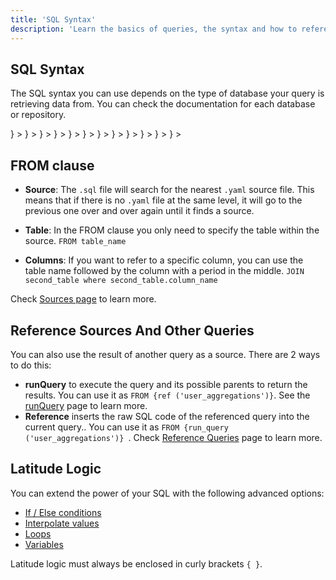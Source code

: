 ```yaml
---
title: 'SQL Syntax'
description: 'Learn the basics of queries, the syntax and how to reference sources'
---
```


## SQL Syntax

The SQL syntax you can use depends on the type of database your query is retrieving data from. You can check the documentation for each database or repository.

<CardGroup cols={4}>
  <Card title="PostgreSQL" href="https://www.postgresql.org/docs/" icon={<svg width="32" height="32" viewBox="0 0 40 40" fill="none" xmlns="http://www.w3.org/2000/svg"><path d="M35.0829 23.0968C34.9005 22.5447 34.423 22.16 33.8056 22.0677C33.5144 22.0243 33.181 22.0427 32.7864 22.1242C32.0986 22.2661 31.5883 22.3202 31.2158 22.3306C32.6214 19.9568 33.7645 17.2499 34.4224 14.7018C35.4864 10.5816 34.9179 8.70465 34.2534 7.85553C32.4952 5.60833 29.9298 4.40113 26.8349 4.36417C25.184 4.34401 23.7346 4.67009 22.9786 4.90449C22.2746 4.78017 21.5176 4.71089 20.7235 4.69809C19.2347 4.67425 17.9194 4.99889 16.7954 5.66609C16.1731 5.45553 15.1746 5.15889 14.0211 4.96961C11.3086 4.52417 9.1224 4.87121 7.52336 6.00113C5.58704 7.36913 4.68944 9.74609 4.85536 13.0659C4.90816 14.12 5.4976 17.3269 6.42576 20.3683C6.9592 22.1165 7.528 23.5682 8.11632 24.6834C8.95088 26.265 9.84368 27.1962 10.8461 27.5307C11.4078 27.7179 12.4286 27.849 13.5022 26.9546C13.6382 27.1195 13.82 27.2834 14.061 27.4355C14.3669 27.6285 14.741 27.7863 15.1149 27.8797C16.4616 28.2163 17.723 28.1322 18.7992 27.6602C18.8059 27.8517 18.811 28.0346 18.8154 28.1925C18.8224 28.4488 18.8296 28.7 18.8389 28.9349C18.9027 30.5234 19.0107 31.7586 19.3309 32.6227C19.3485 32.6703 19.3722 32.7427 19.397 32.8195C19.5568 33.3087 19.8238 34.1275 20.5034 34.7688C21.2069 35.4331 22.0579 35.6368 22.8374 35.6368C23.2283 35.6368 23.6014 35.5855 23.9285 35.5154C25.0947 35.2655 26.419 34.8847 27.3771 33.5202C28.283 32.2303 28.7234 30.2874 28.803 27.2261L28.832 26.9781L28.8509 26.8163L29.0643 26.8352L29.1194 26.8389C30.307 26.893 31.7594 26.6411 32.6514 26.2267C33.3562 25.8995 35.6146 24.7069 35.0829 23.0968Z" fill="black"/><path d="M33.0522 23.4095C29.5205 24.1381 29.2776 22.9423 29.2776 22.9423C33.0064 17.408 34.5653 10.3834 33.2202 8.66401C29.5503 3.97409 23.1978 6.19217 23.0917 6.24961L23.0576 6.25585C22.3599 6.11089 21.5791 6.02465 20.7015 6.01025C19.1035 5.98417 17.8914 6.42945 16.9715 7.12705C16.9715 7.12705 5.63923 2.45745 6.16627 12.9999C6.27843 15.2426 9.38019 29.9698 13.0797 25.5215C14.4319 23.8947 15.7386 22.5195 15.7386 22.5195C16.3874 22.9506 17.1642 23.1706 17.9786 23.0917L18.0419 23.0379C18.0223 23.2399 18.0312 23.4373 18.0672 23.6712C17.1141 24.7363 17.3943 24.9232 15.489 25.3155C13.561 25.713 14.6938 26.4205 15.433 26.6055C16.3295 26.8296 18.4034 27.1472 19.8047 25.1851L19.7488 25.4091C20.1221 25.7082 20.3843 27.3549 20.3405 28.8479C20.2965 30.3407 20.2672 31.3656 20.5613 32.1661C20.8557 32.9667 21.1488 34.7679 23.6536 34.2312C25.7463 33.7826 26.8309 32.62 26.9818 30.681C27.0888 29.3024 27.3311 29.5063 27.3463 28.2738L27.5407 27.6903C27.7648 25.8216 27.5763 25.2187 28.8656 25.4991L29.1791 25.5266C30.1279 25.5698 31.3701 25.3739 32.0991 25.0351C33.6687 24.3064 34.5997 23.0898 33.0519 23.4095H33.0522Z" fill="#336791"/><path d="M17.6345 14.003C17.3163 13.9586 17.028 13.9998 16.8822 14.1102C16.8003 14.1722 16.7749 14.2442 16.768 14.2938C16.7497 14.425 16.8416 14.5702 16.8981 14.645C17.0579 14.8569 17.2915 15.0025 17.5225 15.0346C17.556 15.0394 17.5894 15.0415 17.6225 15.0415C18.0078 15.0415 18.3582 14.7414 18.3891 14.5199C18.4278 14.2423 18.0251 14.0575 17.6345 14.0031V14.003ZM28.1776 14.0118C28.1472 13.7943 27.7603 13.7324 27.3931 13.7834C27.0264 13.8345 26.6709 14.0001 26.7006 14.218C26.7243 14.3876 27.0304 14.6769 27.3926 14.6769C27.4232 14.6769 27.4541 14.6748 27.4851 14.6705C27.727 14.6369 27.9043 14.4833 27.9886 14.3948C28.1169 14.2599 28.1913 14.1095 28.1776 14.0118Z" fill="white"/><path d="M34.227 23.3275C34.0924 22.9202 33.659 22.7891 32.9388 22.9379C30.8008 23.3792 30.035 23.0736 29.7836 22.8883C31.4456 20.356 32.8128 17.295 33.5504 14.439C33.8996 13.0861 34.0926 11.8298 34.1084 10.8056C34.1259 9.6816 33.9345 8.85568 33.5398 8.3512C31.9483 6.31712 29.6124 5.22608 26.7849 5.196C24.8412 5.17424 23.1988 5.67184 22.8804 5.81168C22.21 5.64496 21.4792 5.54256 20.6833 5.52944C19.2241 5.50592 17.9628 5.85536 16.9185 6.56752C16.4649 6.39872 15.2926 5.99632 13.8588 5.76512C11.3804 5.36608 9.41084 5.66848 8.00524 6.66432C6.32812 7.8528 5.55388 9.97728 5.7038 12.9786C5.75436 13.9882 6.32956 17.0946 7.23724 20.0693C8.43212 23.9845 9.731 26.201 11.0976 26.657C11.2576 26.7104 11.442 26.7477 11.6454 26.7477C12.144 26.7477 12.7552 26.5229 13.391 25.7582C14.1666 24.8276 14.969 23.9195 15.7971 23.0352C16.3342 23.3235 16.9244 23.4846 17.5281 23.5008C17.5292 23.5166 17.5308 23.5323 17.5323 23.548C17.4284 23.6719 17.3266 23.7977 17.227 23.9251C16.8088 24.4562 16.7217 24.5667 15.3755 24.844C14.9924 24.9232 13.9755 25.1328 13.9604 25.8459C13.9444 26.6251 15.1628 26.9523 15.3016 26.987C15.7854 27.1082 16.2515 27.1678 16.696 27.1678C17.7769 27.1678 18.7283 26.8125 19.4884 26.125C19.4651 28.9026 19.5809 31.6397 19.9144 32.4736C20.1875 33.1563 20.8547 34.8248 22.9619 34.8246C23.2712 34.8246 23.6115 34.7886 23.9859 34.7083C26.1852 34.2368 27.1404 33.2645 27.5099 31.121C27.7075 29.9754 28.0468 27.2398 28.2064 25.7725C28.5432 25.8776 28.9768 25.9258 29.4454 25.9256C30.423 25.9256 31.551 25.7179 32.2584 25.3894C33.0531 25.0203 34.4872 24.1146 34.227 23.3275ZM28.9894 13.412C28.9822 13.8453 28.9227 14.2386 28.8595 14.649C28.7913 15.0906 28.7211 15.5469 28.7033 16.101C28.6859 16.6403 28.7532 17.201 28.8184 17.743C28.9499 18.8382 29.0849 19.9656 28.5624 21.0781C28.4755 20.9242 28.3981 20.7652 28.3307 20.6019C28.2657 20.4445 28.1248 20.1915 27.9294 19.8413C27.1696 18.4782 25.39 15.2862 26.3009 13.9837C26.5723 13.596 27.2609 13.1974 28.9894 13.412ZM26.8942 6.07328C29.4276 6.12928 31.4316 7.07712 32.8505 8.89056C33.9387 10.2816 32.7404 16.6109 29.2713 22.071C29.2364 22.0267 29.2014 21.9826 29.1662 21.9384L29.1222 21.8835C30.0187 20.4027 29.8433 18.9376 29.6873 17.6387C29.6232 17.1056 29.5627 16.6021 29.578 16.1291C29.594 15.628 29.6603 15.1979 29.7244 14.7822C29.8032 14.2699 29.8833 13.7398 29.8612 13.115C29.8777 13.0494 29.8844 12.972 29.8756 12.88C29.8193 12.2808 29.1353 10.4875 27.7411 8.86432C26.9785 7.97632 25.8665 6.98272 24.348 6.31264C25.0011 6.17728 25.8942 6.05104 26.8942 6.07328ZM12.7182 25.1986C12.0174 26.0411 11.5337 25.8797 11.3745 25.8267C10.3377 25.4808 9.13484 23.2891 8.07436 19.8138C7.1566 16.8066 6.62044 13.7827 6.57788 12.9347C6.44396 10.2531 7.09388 8.384 8.50972 7.37968C10.8139 5.74528 14.6022 6.72368 16.1246 7.21968C16.1027 7.24128 16.08 7.26144 16.0584 7.28352C13.5603 9.80672 13.6195 14.1178 13.6257 14.3814C13.6254 14.483 13.634 14.627 13.6456 14.825C13.6888 15.5501 13.7688 16.8997 13.5548 18.428C13.3564 19.8482 13.794 21.2382 14.7556 22.2418C14.8543 22.3445 14.958 22.4424 15.0664 22.5349C14.2592 23.401 13.4763 24.2892 12.7182 25.1986ZM15.3875 21.6362C14.6124 20.8272 14.2604 19.7022 14.4217 18.5491C14.6473 16.9347 14.5641 15.5286 14.5193 14.7731C14.5129 14.6675 14.5073 14.5749 14.5041 14.5019C14.8691 14.1782 16.5603 13.2718 17.7662 13.5483C18.3166 13.6744 18.652 14.0491 18.7913 14.6939C19.5129 18.0318 18.8868 19.423 18.3838 20.5411C18.2801 20.7714 18.1822 20.9891 18.0985 21.2144L18.0337 21.3885C17.8696 21.8286 17.7169 22.2379 17.6222 22.6266C16.7984 22.6242 15.9969 22.2723 15.3875 21.6362ZM15.5139 26.1378C15.2734 26.0776 15.0569 25.9733 14.93 25.8866C15.0361 25.8368 15.2248 25.7688 15.5521 25.7013C17.1358 25.3754 17.3804 25.1451 17.9145 24.4667C18.0371 24.3112 18.1758 24.1349 18.3681 23.9202L18.3683 23.92C18.6547 23.5992 18.7856 23.6536 19.0232 23.7522C19.2156 23.8318 19.4032 24.0731 19.4792 24.3387C19.5152 24.4642 19.5555 24.7022 19.4233 24.8875C18.3075 26.4501 16.6816 26.4301 15.5139 26.1378ZM23.8025 33.8525C21.8651 34.2677 21.179 33.2789 20.727 32.1485C20.4352 31.4187 20.2918 28.128 20.3936 24.4938C20.3947 24.4467 20.3884 24.3998 20.3747 24.3547C20.3627 24.268 20.3446 24.1821 20.3204 24.0979C20.1692 23.5691 19.8004 23.1269 19.358 22.9435C19.1824 22.8707 18.8598 22.7371 18.4723 22.8362C18.5548 22.4955 18.6982 22.1109 18.8537 21.6942L18.9188 21.5192C18.9923 21.3216 19.0844 21.117 19.1817 20.9003C19.7081 19.7306 20.4291 18.1285 19.6467 14.509C19.3536 13.1533 18.3748 12.4912 16.8912 12.645C16.0017 12.7371 15.188 13.096 14.782 13.3019C14.7007 13.3431 14.6201 13.386 14.5404 13.4304C14.6537 12.0645 15.0817 9.51168 16.6827 7.89664C17.6907 6.87984 19.0332 6.37776 20.6689 6.4048C23.8918 6.4576 25.9585 8.11184 27.1249 9.4904C28.1299 10.6782 28.6742 11.875 28.8913 12.5205C27.258 12.3542 26.147 12.6768 25.584 13.4821C24.3588 15.2338 26.2542 18.6336 27.1651 20.2675C27.3321 20.567 27.4763 20.8258 27.5217 20.9358C27.8184 21.6549 28.2024 22.135 28.4827 22.4854C28.5688 22.5928 28.6521 22.697 28.7155 22.7878C28.2208 22.9306 27.3321 23.2602 27.4132 24.9077C27.3478 25.7344 26.8835 29.6048 26.6475 30.9723C26.336 32.7789 25.6713 33.4515 23.8025 33.8525ZM31.8899 24.5955C31.3841 24.8304 30.5376 25.0066 29.7332 25.0443C28.8451 25.0859 28.3929 24.9448 28.2865 24.8581C28.2366 23.8314 28.6187 23.7242 29.023 23.6106C29.0865 23.5926 29.1484 23.5752 29.2083 23.5544C29.2456 23.5846 29.2862 23.6147 29.3308 23.6442C30.0448 24.1155 31.3182 24.1662 33.116 23.795L33.1356 23.7912C32.8931 24.0179 32.4782 24.3222 31.8899 24.5955Z" fill="white"/></svg>} ></Card>
  <Card title="BigQuery" href="https://cloud.google.com/bigquery/docs/introduction-sql" icon={<svg width="32" height="32" viewBox="0 0 40 40" fill="none" xmlns="http://www.w3.org/2000/svg"><path d="M10.4671 33.3922L3.55605 21.4212C3.2903 20.961 3.15039 20.4389 3.15039 19.9075C3.15039 19.3761 3.2903 18.854 3.55605 18.3938L10.4671 6.4231C10.7328 5.96277 11.1151 5.58051 11.5754 5.31476C12.0358 5.04901 12.558 4.90913 13.0895 4.90918H26.9117C27.4432 4.90921 27.9653 5.04914 28.4256 5.31488C28.8858 5.58063 29.2681 5.96284 29.5338 6.4231L36.445 18.3938C36.7108 18.8541 36.8507 19.3762 36.8507 19.9077C36.8507 20.4391 36.7108 20.9613 36.445 21.4215L29.5338 33.3922C29.2681 33.8525 28.8859 34.2347 28.4256 34.5004C27.9653 34.7661 27.4432 34.9059 26.9117 34.9058H13.0893C12.5578 34.9058 12.0357 34.7659 11.5754 34.5002C11.1151 34.2344 10.7329 33.8522 10.4671 33.3919V33.3922Z" fill="url(#paint0_linear_609_185950)"/><path opacity="0.07" fillRule="evenodd" clipRule="evenodd" d="M34.1361 25.4215L29.5338 33.3928C29.2681 33.8531 28.8859 34.2353 28.4256 34.501C27.9653 34.7667 27.4432 34.9065 26.9117 34.9064H26.3652L15.7716 24.3128L14.5508 19.9083L16.069 15.9525L20.0007 14.4912L24.3777 15.6626L34.1361 25.4215Z" fill="black"/><path d="M19.9995 13.8009C16.6267 13.8009 13.8926 16.535 13.8926 19.908C13.8926 23.2806 16.6267 26.0149 19.9995 26.0149C23.3721 26.0149 26.106 23.2806 26.106 19.908C26.106 16.535 23.3718 13.8009 19.9995 13.8009ZM19.9995 24.5416C17.4403 24.5416 15.3655 22.4669 15.3655 19.9077C15.3655 17.3486 17.4403 15.2741 19.9995 15.2741C22.5585 15.2741 24.6332 17.3489 24.6332 19.908C24.6332 22.467 22.5585 24.5416 19.9995 24.5416Z" fill="white"/><path d="M17.1016 19.6716V21.5698C17.3824 22.052 17.7787 22.4568 18.2547 22.7479V19.6716H17.1016ZM19.3881 18.0713V23.1819C19.5843 23.218 19.7849 23.2398 19.991 23.2398C20.179 23.2398 20.3622 23.2201 20.542 23.19V18.0713H19.3881ZM21.7816 20.4604V22.7146C22.2652 22.4071 22.6623 21.9811 22.9353 21.4772V20.4606L21.7816 20.4604ZM24.3947 23.6691L23.762 24.3022C23.7084 24.3559 23.6784 24.4286 23.6784 24.5045C23.6784 24.5804 23.7084 24.6531 23.762 24.7068L26.1619 27.1058C26.1884 27.1324 26.22 27.1535 26.2547 27.1679C26.2894 27.1823 26.3266 27.1897 26.3642 27.1897C26.4018 27.1897 26.439 27.1823 26.4737 27.1679C26.5084 27.1535 26.54 27.1324 26.5665 27.1058L27.1992 26.4735C27.2524 26.4197 27.2822 26.347 27.2822 26.2713C27.2822 26.1956 27.2524 26.1229 27.1992 26.0691L24.7992 23.6691C24.7454 23.6157 24.6727 23.5857 24.5969 23.5857C24.5211 23.5857 24.4485 23.6157 24.3947 23.6691Z" fill="white"/><defs><linearGradient id="paint0_linear_609_185950" x1="20.0005" y1="4.9095" x2="20.0005" y2="34.8593" gradientUnits="userSpaceOnUse"><stop stopColor="#4387FD"/><stop offset="1" stopColor="#4683EA"/></linearGradient></defs></svg>} ></Card>
  <Card title="Databricks" href="https://docs.databricks.com/en/sql/language-manual/index.html" icon={<svg width="32" height="32" viewBox="0 0 40 40" fill="none" xmlns="http://www.w3.org/2000/svg"><path d="M34.3998 27.3382V21.8645L33.7966 21.5297L20.0783 29.2918L7.05241 21.9227L7.05513 18.7486L20.0783 26.0347L34.3998 18.0125V12.6217L33.7966 12.287L20.0783 20.0491L7.58873 12.9816L20.0783 5.95823L30.1634 11.6283L30.9194 11.2049V10.5741L20.0783 4.48047L5.75977 12.5305V13.3246L20.0783 21.3693L33.1044 14.0469V17.2569L20.0783 24.6262L6.36313 16.8669L5.75977 17.2016V22.6725L20.0783 30.6949L33.1044 23.3976V26.5883L20.0783 33.9576L6.36313 26.1953L5.75977 26.5302V27.3382L20.0783 35.3605L34.3998 27.3382Z" fill="#FF3621"/></svg>} ></Card>
  <Card title="Snowflake" href="https://docs.snowflake.com/en/sql-reference-commands" icon={<svg width="32" height="32" viewBox="0 0 40 40" fill="none" xmlns="http://www.w3.org/2000/svg"><path d="M31.0712 28.0585L24.6159 24.3294C23.709 23.8072 22.5493 24.1177 22.0245 25.0246C21.8211 25.3819 21.7414 25.7748 21.7798 26.1568V33.4448C21.7798 34.4864 22.6262 35.3328 23.6706 35.3328C24.712 35.3328 25.5584 34.4864 25.5584 33.4448V29.2539L29.1749 31.3425C30.0818 31.8673 31.2443 31.554 31.7664 30.6472C32.2914 29.7403 31.9808 28.5806 31.0712 28.0585ZM15.0167 20.067C15.022 19.7363 14.939 19.4102 14.7762 19.1223C14.6134 18.8344 14.3767 18.5951 14.0906 18.4292L7.63505 14.7028C7.35426 14.541 7.03592 14.4557 6.71185 14.4555C6.38622 14.4555 6.06632 14.5411 5.78415 14.7036C5.50198 14.8661 5.26744 15.0999 5.10401 15.3816C4.59297 16.2664 4.89793 17.4014 5.78289 17.9126L9.50385 20.0588L5.78305 22.2078C5.35425 22.4552 5.04657 22.8536 4.92017 23.3318C4.85612 23.5668 4.83941 23.8122 4.87099 24.0538C4.90258 24.2953 4.98184 24.5282 5.10417 24.7388C5.26726 25.0201 5.50129 25.2537 5.7829 25.4162C6.06451 25.5787 6.38384 25.6645 6.70897 25.6649C7.03345 25.6649 7.35489 25.5796 7.63537 25.4176L14.0906 21.6912C14.3744 21.5261 14.6095 21.2889 14.7722 21.0037C14.9348 20.7185 15.0191 20.3953 15.0167 20.067ZM9.10033 12.0619L15.5557 15.7883C16.3086 16.2252 17.2374 16.0824 17.831 15.5024C18.0237 15.3257 18.1775 15.1108 18.2826 14.8714C18.3876 14.632 18.4416 14.3734 18.4411 14.112V6.64267C18.4411 5.59835 17.5947 4.75195 16.5531 4.75195C15.509 4.75195 14.6624 5.59835 14.6624 6.64251V10.8939L10.9967 8.77787C10.0898 8.25307 8.93009 8.56347 8.40529 9.47035C7.88049 10.3772 8.19361 11.5369 9.10049 12.0619H9.10033ZM23.6157 20.3692C23.6157 20.5123 23.5333 20.71 23.4315 20.8145L20.8731 23.3729C20.7714 23.4747 20.5709 23.5571 20.428 23.5571H19.7767C19.6338 23.5571 19.4331 23.4747 19.3314 23.3729L16.7702 20.8145C16.6685 20.71 16.5861 20.5123 16.5861 20.3692V19.718C16.5861 19.5724 16.6685 19.3745 16.7702 19.2728L19.3314 16.7116C19.4331 16.6099 19.6338 16.5275 19.7767 16.5275H20.428C20.5709 16.5275 20.7714 16.6099 20.8731 16.7116L23.4315 19.2728C23.5333 19.3745 23.6157 19.5724 23.6157 19.718V20.3692ZM21.332 20.056V20.0286C21.332 19.9241 21.2715 19.7785 21.1974 19.7016L20.4416 18.9486C20.3675 18.8716 20.2218 18.8112 20.1146 18.8112H20.0872C19.9827 18.8112 19.8371 18.8716 19.7602 18.9486L19.0072 19.7016C18.933 19.7758 18.8725 19.9214 18.8725 20.0286V20.056C18.8725 20.1632 18.933 20.3089 19.0072 20.383L19.7602 21.1388C19.8371 21.2129 19.9827 21.2734 20.0872 21.2734H20.1146C20.2218 21.2734 20.3675 21.2129 20.4416 21.1388L21.1974 20.383C21.2715 20.3089 21.332 20.1632 21.332 20.056ZM24.6157 15.7883L31.0711 12.0619C31.9779 11.5396 32.2912 10.3772 31.7662 9.47035C31.2414 8.56347 30.0818 8.25291 29.1749 8.77787L25.5584 10.8664V6.64267C25.5584 5.59835 24.712 4.75195 23.6704 4.75195C22.6261 4.75195 21.7797 5.59835 21.7797 6.64251V13.9635C21.7414 14.3572 21.827 14.753 22.0243 15.0958C22.5491 16.0025 23.7088 16.3131 24.6157 15.7883ZM16.8499 24.1094C16.4061 24.0249 15.9466 24.1029 15.5555 24.3292L9.10033 28.0584C8.19345 28.5806 7.88017 29.7403 8.40513 30.6472C8.92993 31.5568 10.0896 31.8673 10.9965 31.3424L14.6624 29.2264V33.4448C14.6624 34.4862 15.5088 35.3326 16.5531 35.3326C17.5947 35.3326 18.4411 34.4862 18.4411 33.4448V25.9753C18.4411 25.0328 17.7514 24.2523 16.8499 24.1094ZM35.1043 15.3595C34.5821 14.4499 33.4197 14.1393 32.5128 14.6643L26.0576 18.3907C25.4392 18.748 25.0986 19.4019 25.1094 20.067C25.104 20.7292 25.4448 21.3752 26.0576 21.7268L32.5128 25.456C33.4197 25.9782 34.5794 25.6676 35.1043 24.7608C35.6291 23.8539 35.3159 22.6942 34.409 22.1692L30.7541 20.0587L34.409 17.9483C35.3186 17.426 35.6291 16.2664 35.1043 15.3595Z" fill="#29B5E8"/></svg>} ></Card>
  <Card title="MySQL" href="https://dev.mysql.com/" icon={<svg width="32" height="32" viewBox="0 0 40 40" fill="none" xmlns="http://www.w3.org/2000/svg"><path d="M26.9793 9.26172C26.7947 9.26172 26.6657 9.28444 26.5352 9.31756V9.33836H26.556C26.6432 9.51276 26.7947 9.63324 26.9027 9.78508C26.9899 9.95948 27.0665 10.1323 27.1536 10.3067C27.164 10.2961 27.1745 10.284 27.1745 10.284C27.3278 10.1758 27.4027 10.0012 27.4027 9.74156C27.3382 9.66476 27.3278 9.58796 27.272 9.51276C27.2076 9.403 27.0665 9.34892 26.9793 9.26172Z" fill="#5B85A4"/><path d="M38.0537 18.7091C37.1844 18.6865 36.512 18.7737 35.9475 19.0126C35.7854 19.079 35.5241 19.079 35.5033 19.2848C35.5904 19.372 35.6008 19.5133 35.6774 19.632C35.8064 19.8499 36.0347 20.143 36.2401 20.2965C36.4684 20.4693 36.6966 20.6437 36.9371 20.7953C37.3587 21.0571 37.8377 21.2088 38.2489 21.4704C38.4892 21.6222 38.7262 21.8176 38.9667 21.9798C39.0851 22.067 39.16 22.2083 39.3132 22.2624V22.2293C39.2366 22.1315 39.2158 21.9902 39.1392 21.8821C39.0312 21.7739 38.923 21.6745 38.8132 21.5664C38.498 21.1425 38.1078 20.7744 37.6844 20.4693C37.3377 20.2302 36.5764 19.904 36.4371 19.5029L36.4144 19.4801C36.6531 19.4592 36.9371 19.372 37.1635 19.3057C37.5328 19.208 37.8691 19.2307 38.2489 19.1331C38.423 19.0894 38.5972 19.0336 38.7715 18.9813V18.8819C38.5747 18.6865 38.4336 18.4248 38.228 18.2416C37.6739 17.7619 37.0659 17.2963 36.4371 16.9038C36.099 16.6857 35.6652 16.5462 35.3064 16.3613C35.1774 16.295 34.9596 16.2635 34.8848 16.1537C34.688 15.9147 34.58 15.6008 34.4388 15.3165C34.1235 14.7198 33.8203 14.0569 33.5486 13.4256C33.3534 13.0016 33.2332 12.5777 32.9945 12.187C31.8761 10.3381 30.6619 9.21982 28.7942 8.12094C28.3918 7.89246 27.9145 7.7947 27.4041 7.67614C27.1323 7.66398 26.8622 7.64302 26.5905 7.63246C26.4163 7.55566 26.242 7.3499 26.0905 7.2523C25.472 6.85982 23.8763 6.01198 23.4198 7.13198C23.1272 7.83838 23.8553 8.53438 24.1044 8.89358C24.2891 9.14318 24.5278 9.42574 24.6568 9.7083C24.7334 9.89326 24.756 10.0886 24.8308 10.284C25.0051 10.7619 25.1672 11.2957 25.3971 11.7405C25.5156 11.9689 25.6462 12.2097 25.7977 12.4137C25.8849 12.5342 26.0364 12.5881 26.0696 12.7854C25.918 13.0016 25.9059 13.3278 25.8187 13.5998C25.4284 14.828 25.58 16.3491 26.134 17.2526C26.3065 17.523 26.7211 18.1213 27.2734 17.8928C27.763 17.6974 27.6548 17.0782 27.7944 16.5339C27.8273 16.4032 27.8065 16.3176 27.871 16.2304V16.2531C28.0225 16.5566 28.1758 16.8497 28.3152 17.1549C28.6531 17.687 29.2385 18.2416 29.7281 18.6097C29.9876 18.8069 30.1932 19.1435 30.519 19.2621V19.2307H30.498C30.4336 19.1331 30.3361 19.0894 30.2489 19.0126C30.0539 18.8173 29.8361 18.5784 29.6844 18.3603C29.2281 17.7515 28.8256 17.0782 28.4684 16.3822C28.2942 16.0438 28.1427 15.6757 28.0016 15.339C27.9371 15.2083 27.9371 15.0129 27.8273 14.9483C27.6636 15.1856 27.4267 15.3931 27.3065 15.6862C27.1009 16.1537 27.0782 16.7293 27.0016 17.3277C26.9598 17.3398 26.9808 17.3277 26.9598 17.3486C26.6113 17.263 26.4929 16.9038 26.3622 16.6003C26.0364 15.8275 25.9825 14.5891 26.2648 13.6976C26.3396 13.4691 26.6672 12.7521 26.5364 12.5342C26.4702 12.3265 26.2524 12.2097 26.134 12.0457C25.9929 11.8382 25.8396 11.5782 25.7438 11.3497C25.4825 10.7409 25.3518 10.0677 25.0713 9.45886C24.9406 9.17454 24.7124 8.88142 24.5278 8.62158C24.3204 8.32846 24.094 8.12094 23.9302 7.7739C23.8763 7.65342 23.8012 7.45806 23.8867 7.3291C23.9076 7.24174 23.9529 7.20862 24.04 7.1859C24.1793 7.0675 24.5817 7.21918 24.7228 7.28366C25.1254 7.4459 25.4616 7.59934 25.7977 7.82782C25.9494 7.93598 26.1131 8.14366 26.3065 8.19774H26.5364C26.8832 8.27262 27.2734 8.21854 27.5992 8.3163C28.1758 8.50126 28.6968 8.77326 29.1636 9.06638C30.5852 9.9699 31.7577 11.252 32.5486 12.7853C32.6793 13.0349 32.735 13.2633 32.8534 13.5232C33.0817 14.0569 33.364 14.5995 33.5921 15.1209C33.8203 15.6321 34.038 16.1537 34.364 16.5776C34.5259 16.8061 35.1774 16.9264 35.4702 17.0451C35.688 17.1427 36.0241 17.2299 36.2193 17.3486C36.5886 17.5771 36.9579 17.8387 37.3046 18.0881C37.4788 18.219 38.0206 18.4912 38.0537 18.7091Z" fill="#2C7493"/><path d="M37.2768 30.7176H37.5137V29.8017H37.8256V29.6152H36.9528V29.8017H37.2768V30.7176ZM39.0886 30.7176H39.3134V29.6152H38.9755L38.7001 30.367L38.4022 29.6152H38.0765V30.7176H38.2891V29.8785H38.3013L38.6149 30.7176H38.775L39.0886 29.8785V30.7176ZM36.2513 30.7193H31.9777V21.7219H33.415V29.6116H36.2513V30.7193ZM25.4149 28.9313C25.0507 28.3452 24.8696 27.4051 24.8696 26.1072C24.8696 23.8412 25.5577 22.7075 26.9323 22.7075C27.6518 22.7075 28.1797 22.9796 28.5158 23.5203C28.88 24.1083 29.0629 25.0396 29.0629 26.32C29.0629 28.6033 28.3747 29.7459 26.9985 29.7459C26.2808 29.7459 25.7528 29.4756 25.4149 28.9313ZM30.7667 30.9478C29.7755 30.4593 29.2249 30.1873 29.1152 30.1332C29.2646 30.0122 29.4028 29.8779 29.5281 29.732C30.2285 28.9052 30.5803 27.6841 30.5803 26.0672C30.5803 23.0913 29.4131 21.6016 27.0787 21.6016C25.9341 21.6016 25.0421 21.9801 24.4045 22.7353C23.7024 23.5622 23.3521 24.778 23.3521 26.3864C23.3521 27.9684 23.6622 29.1284 24.2843 29.8646C24.8521 30.5308 25.7075 30.8641 26.8521 30.8641C27.2808 30.8641 27.6726 30.8118 28.0299 30.707C28.1726 30.7908 28.8888 31.2076 30.1797 31.9595L30.7667 30.9478ZM22.8189 28.2249C22.8189 28.9872 22.5384 29.6134 21.9809 30.1035C21.4233 30.592 20.6726 30.8361 19.7318 30.8361C18.8537 30.8361 18.0019 30.5553 17.1777 29.9971C17.2161 29.9187 17.5245 29.3011 17.5629 29.2244C18.2736 29.5785 18.9147 29.7564 19.4931 29.7564C20.0333 29.7564 20.4565 29.6361 20.7632 29.3988C21.0697 29.158 21.2526 28.8232 21.2526 28.3993C21.2526 27.8656 20.8798 27.4084 20.1969 27.0248C19.568 26.6793 18.3085 25.9555 18.3085 25.9555C17.6256 25.4566 17.2841 24.9228 17.2841 24.0419C17.2841 23.3128 17.5384 22.7232 18.0489 22.2748C18.5593 21.8265 19.2179 21.6016 20.0245 21.6016C20.859 21.6016 21.6168 21.8249 22.2997 22.2697C22.2665 22.3464 21.9878 22.964 21.9529 23.0406C21.3694 22.7929 20.7928 22.6691 20.2248 22.6691C19.7632 22.6691 19.4078 22.779 19.1603 23.0024C18.9112 23.2238 18.7561 23.5081 18.7561 23.8553C18.7561 24.3873 19.1377 24.8496 19.8398 25.2403C20.4774 25.5857 21.7683 26.3235 21.7683 26.3235C22.4686 26.8206 22.8189 27.351 22.8189 28.2249Z" fill="#F18513"/><path d="M16.2317 24.0818C15.6184 27.4082 14.8118 29.826 13.8083 31.333C13.0278 32.4966 12.1725 33.0775 11.2403 33.0775C10.9914 33.0775 10.6848 33.0025 10.3224 32.8524V32.0518C10.5 32.078 10.7074 32.0919 10.9478 32.0919C11.3814 32.0919 11.7334 31.9716 12 31.7308C12.3189 31.4378 12.4774 31.1098 12.4774 30.7452C12.4774 30.4958 12.3538 29.9847 12.1062 29.2119C11.9947 28.8702 11.4461 27.1606 10.4547 24.0818H11.9322C12.6429 26.3844 13.0384 27.663 13.1168 27.9194C13.3834 28.7898 13.4947 29.3986 13.4496 29.7457C14.0976 28.0119 14.5504 26.1244 14.8083 24.0818H16.2317ZM9.70912 30.7191H8.2056C8.15328 28.1775 8.00704 25.7878 7.76656 23.5481H7.75264L5.46352 30.7191H4.31888L2.04368 23.5481H2.02976C1.8608 25.6988 1.75456 28.0886 1.71088 30.7191H0.339844C0.428644 27.5199 0.649924 24.5214 1.00544 21.7217H2.86784L5.0384 28.3329H5.05056L7.23344 21.7217H9.01744C9.40768 24.9994 9.63936 27.9996 9.70912 30.7191Z" fill="#2C7493"/></svg>} ></Card>
  <Card title="Athena" href="https://docs.aws.amazon.com/athena/" icon={<svg width="32" height="32" viewBox="0 0 40 40" fill="none" xmlns="http://www.w3.org/2000/svg"><path fillRule="evenodd" clipRule="evenodd" d="M36 23.3412L20 21.3486L4 23.3412L20 35.9995L36 23.3412Z" fill="#FCBF92"/><path fillRule="evenodd" clipRule="evenodd" d="M4 23.3418L20 28.1778V36.0001L4 27.8926V23.3418Z" fill="#9D5025"/><path fillRule="evenodd" clipRule="evenodd" d="M36 23.3418L20 28.1778V36.0001L36 27.8926V23.3418Z" fill="#F58534"/><path fillRule="evenodd" clipRule="evenodd" d="M6.066 16.4658H4V21.0642L6.066 21.4446L8.3624 18.9816L6.066 16.4662V16.4658Z" fill="#9D5025"/><path fillRule="evenodd" clipRule="evenodd" d="M8.36281 21.2542L6.06641 21.4442V16.4658H8.36281V21.2542Z" fill="#F58534"/><path fillRule="evenodd" clipRule="evenodd" d="M9.90945 10.7338L7.18945 11.2522V21.6851L9.90945 22.2556L12.3991 16.4683L9.90945 10.7334V10.7338Z" fill="#9D5025"/><path fillRule="evenodd" clipRule="evenodd" d="M12.3994 21.9699L9.91016 22.2552V10.7334L12.3994 11.0186V21.9699Z" fill="#F58534"/><path fillRule="evenodd" clipRule="evenodd" d="M15.2142 13.0576L11.459 13.438V22.5872L15.2142 23.3481L19.2002 18.1788L15.2142 13.0576Z" fill="#9D5025"/><path fillRule="evenodd" clipRule="evenodd" d="M17.7445 22.92L15.2129 23.3481V13.0576L17.7445 13.2476V22.92Z" fill="#F58534"/><path fillRule="evenodd" clipRule="evenodd" d="M20.0003 4.75586L17.4688 5.56433V23.7723L20.0003 24.2903L22.5319 14.5231L20.0003 4.75586Z" fill="#9D5025"/><path fillRule="evenodd" clipRule="evenodd" d="M22.3438 22.9164L24.7861 23.3444L28.5413 16.4682L24.7861 9.63965L22.3438 10.0201V22.9164Z" fill="#9D5025"/><path fillRule="evenodd" clipRule="evenodd" d="M28.5413 16.4682L24.7861 9.63965L22.3438 10.0201" fill="#9D5025"/><path fillRule="evenodd" clipRule="evenodd" d="M27.5527 21.9701L30.0891 22.2553L32.8091 13.577L30.0891 4.94629L27.5527 5.56434V21.9701Z" fill="#9D5025"/><path fillRule="evenodd" clipRule="evenodd" d="M31.6387 21.2566L33.9351 21.4467L36.0011 12.8639L33.9351 4L31.6387 4.57045V21.2566Z" fill="#9D5025"/><path fillRule="evenodd" clipRule="evenodd" d="M20 4.75997L22.5316 5.56844V23.7764L20 24.2944V4.75997ZM28.5412 10.4044L24.786 9.64358V23.3483L28.5412 22.5875V10.4044ZM32.8096 6.04408L30.0896 4.95039V22.2594L32.8096 21.6886V6.04408ZM36 5.04519L33.934 4.00391V21.451L36 21.0705V5.04519Z" fill="#F58534"/></svg>} ></Card>
  <Card title="Redshift" href="https://docs.aws.amazon.com/redshift/latest/dg/cm_chap_SQLCommandRef.html" icon={<svg width="32" height="32" viewBox="0 0 40 40" fill="none" xmlns="http://www.w3.org/2000/svg"><path d="M20.0801 28.2605L32.1089 31.1143V8.66309L20.0801 11.5172V28.2607V28.2605Z" fill="#205B97"/><path d="M32.1084 8.66325L34.3996 9.80469V29.9728L32.1084 31.1143V8.66325ZM20.0796 28.2605L8.05078 31.1143V8.66309L20.0796 11.517V28.2605Z" fill="#5193CE"/><path d="M8.05097 8.66325L5.75977 9.80469V29.9728L8.05097 31.1143V8.66325Z" fill="#205B97"/><path d="M23.1353 35.6802L27.7177 33.3971V6.4432L23.1353 4.16016L21.7344 19.1277L23.1353 35.6802Z" fill="#5193CE"/><path d="M17.0238 35.6802L12.4414 33.3971V6.4432L17.0238 4.16016L18.4248 19.1277L17.0238 35.6802Z" fill="#205B97"/><path d="M17.0234 4.16016H23.1966V35.6165H17.0234V4.16016Z" fill="#2E73B7"/></svg>} ></Card>
  <Card title="DuckDB" href="https://duckdb.org/docs/sql/introduction.html" icon={<svg width="32" height="32" viewBox="0 0 335 335" fill="none" xmlns="http://www.w3.org/2000/svg"><path d="M167.8 334.4C75.3 334.4 0.600006 259.7 0.600006 167.2C0.600006 74.7 75.3 0 167.8 0C260.3 0 335 74.7 335 167.2C335 259.6 260.3 334.4 167.8 334.4Z" fill="black"/><path d="M257.2 142.2H224.4V191.7H257.2C270.9 191.7 282.1 180.4 282.1 166.8C282.1 153.2 270.9 142.2 257.2 142.2Z" fill="#FFF100"/><path d="M63.7 167.1C63.7 205.3 94.8 236.4 133 236.4C171.2 236.4 202.3 205.3 202.3 167.1C202.3 128.9 171.2 97.8 133 97.8C94.8 97.8 63.7 128.9 63.7 167.1Z" fill="#FFF100"/></svg>} ></Card>
  <Card title="Clickhouse" href="https://clickhouse.com/docs/en/sql-reference" icon={<svg width="32" height="32" viewBox="0 0 40 40" fill="none" xmlns="http://www.w3.org/2000/svg"><path d="M4.64062 30.3203H8.05343V33.7603H4.64062V30.3203Z" fill="#FF0000"/><path d="M4.64062 6.24023H8.05374V30.3202H4.64062V6.24023ZM11.4667 6.24023H14.8797V33.7602H11.4669V6.24023H11.4667ZM18.2928 6.24023H21.7057V33.7602H18.2928V6.24023ZM25.1187 6.24023H28.5317V33.7602H25.1187V6.24023ZM31.9446 17.4202H35.3577V22.5802H31.9446V17.4202Z" fill="#FFCC00"/></svg>} ></Card>
  <Card title="MSSQL" href="https://learn.microsoft.com/en-us/sql/?view=sql-server-ver16" icon={<svg width="32" height="32" viewBox="0 0 40 40" fill="none" xmlns="http://www.w3.org/2000/svg"><path d="M24.0429 18.9385L17.3136 21.1519L11.4593 23.7548L9.82159 24.1903C9.38942 24.6063 8.94677 25.0112 8.49407 25.4047C7.97535 25.8556 7.49215 26.2657 7.12079 26.5628C6.70879 26.8906 6.09839 27.5055 5.78815 27.895C5.32527 28.479 4.95919 29.099 4.80143 29.5756C4.52175 30.4364 4.65903 31.3074 5.19823 32.1119C5.88991 33.1366 7.26831 34.1818 8.87551 34.894C9.69439 35.258 11.0728 35.7242 12.1104 35.9855C13.8345 36.4262 17.1712 36.9026 19.0073 36.9745C19.3785 36.9898 19.8771 36.9898 19.8974 36.9745C19.9381 36.9487 20.2229 36.4006 20.5536 35.7191C21.6827 33.398 22.4965 31.2202 22.939 29.3604C23.2035 28.2332 23.412 26.7319 23.5493 24.954C23.5849 24.4569 23.6001 22.7918 23.5696 22.2281C23.5238 21.3058 23.4424 20.5577 23.3153 19.825C23.295 19.7174 23.2899 19.6201 23.3001 19.615C23.3203 19.5996 23.3814 19.5791 24.2105 19.3382L24.0427 18.9386L24.0429 18.9385ZM22.5067 19.8454C22.5678 19.8454 22.7305 21.4183 22.7712 22.4124C22.7814 22.6225 22.7763 22.7609 22.7661 22.7609C22.7254 22.7609 21.9065 22.2742 21.3217 21.9052C20.8129 21.5825 19.8467 20.9367 19.6941 20.8138C19.6432 20.778 19.6481 20.7729 20.0653 20.6294C20.7723 20.3886 22.4509 19.8454 22.5067 19.8454ZM19.0785 20.983C19.1245 20.983 19.2413 21.0495 19.5211 21.2238C20.5688 21.8847 21.9931 22.6841 22.6033 22.9505C22.7915 23.0324 22.8118 23.0017 22.3795 23.299C21.4539 23.9343 20.2992 24.5593 18.8853 25.1895C18.636 25.3023 18.4275 25.3894 18.4224 25.3894C18.4123 25.3894 18.4427 25.2614 18.4833 25.1076C18.8241 23.8316 19.0174 22.5406 19.0277 21.5055C19.0328 20.993 19.0328 20.993 19.0785 20.9778C19.0683 20.983 19.0734 20.983 19.0785 20.983ZM18.3717 21.2545C18.4021 21.2852 18.3817 22.4329 18.3411 22.7455C18.2494 23.4935 18.107 24.1903 17.8733 24.9743C17.8173 25.1639 17.7662 25.3228 17.7563 25.333C17.7358 25.3586 17.039 24.6721 16.8101 24.4055C16.4133 23.9444 16.1032 23.4833 15.8742 23.0324C15.7573 22.8018 15.5742 22.351 15.5894 22.3356C15.6707 22.2793 18.3513 21.234 18.3717 21.2545ZM15.0453 22.5713C15.0502 22.5713 15.0553 22.5713 15.0605 22.5764C15.0705 22.5866 15.1062 22.6686 15.1368 22.7609C15.2995 23.2066 15.6656 23.8625 15.9811 24.2826C16.3269 24.7438 16.7797 25.2356 17.156 25.5585C17.2781 25.6609 17.3899 25.7582 17.4051 25.7737C17.4357 25.8044 17.4459 25.7993 16.6168 26.1169C15.6555 26.4858 14.6077 26.8548 13.4073 27.2441C13.1206 27.3372 12.8341 27.4313 12.5478 27.526C12.5021 27.5414 12.5174 27.5158 12.6496 27.3057C13.2448 26.3679 14.1499 24.5286 14.6585 23.2271C14.7451 23.0017 14.8315 22.7762 14.8469 22.725C14.8672 22.6532 14.8926 22.6276 14.9587 22.5918C14.9942 22.5815 15.0301 22.5713 15.0453 22.5713ZM14.028 22.9966C14.0432 23.0068 13.7838 23.555 13.5294 24.0572C13.0361 25.0255 12.4969 25.9786 11.7747 27.1366C11.6526 27.3364 11.5357 27.5209 11.5203 27.5414C11.495 27.5774 11.4848 27.567 11.4035 27.4082C11.2305 27.0649 11.088 26.6242 11.0118 26.2194C10.9355 25.8198 10.9507 25.123 11.0373 24.6926C11.1033 24.375 11.0982 24.3801 11.2509 24.3031C11.9019 23.9702 14.0077 22.9761 14.028 22.9966ZM22.8017 23.3553V23.5705C22.8017 24.713 22.6797 26.2809 22.5016 27.4236C22.471 27.6234 22.4456 27.7873 22.4406 27.7926C22.4406 27.7926 22.2931 27.7516 22.1201 27.7002C21.3573 27.4594 20.5281 27.1058 19.7805 26.691C19.287 26.4193 18.5699 25.9735 18.5902 25.953C18.5953 25.9479 18.8089 25.8351 19.0582 25.702C20.0552 25.1793 21.0113 24.6158 21.8403 24.0572C22.1507 23.8471 22.6185 23.509 22.7203 23.4167L22.8017 23.3553ZM10.1878 24.8718C10.2081 24.8718 10.203 24.9127 10.1725 25.0972C10.1521 25.2305 10.1267 25.4764 10.1166 25.6455C10.0758 26.3935 10.1981 26.947 10.5641 27.7054C10.6659 27.9154 10.7473 28.0895 10.7422 28.0946C10.7065 28.1255 7.33951 29.1196 6.28143 29.4116C5.96623 29.4986 5.69167 29.5754 5.67119 29.5806C5.63567 29.5908 5.63055 29.5857 5.64575 29.4986C5.76271 28.7454 6.33247 27.7617 7.12575 26.9316C7.65487 26.3782 8.07695 26.0554 8.79935 25.6404C9.31807 25.3433 10.1166 24.8975 10.1776 24.8769C10.1776 24.8718 10.1827 24.8718 10.1878 24.8718ZM18.1224 26.3014C18.1275 26.2962 18.2494 26.363 18.3969 26.45C19.4854 27.0854 21.0011 27.6746 22.2929 27.9769L22.4101 28.0025L22.2472 28.0946C21.5709 28.4738 19.3481 29.4063 17.0745 30.2622C16.744 30.385 16.4185 30.5081 16.3574 30.5337C16.2963 30.5593 16.2403 30.5746 16.2403 30.5695C16.2403 30.5644 16.332 30.385 16.4489 30.1647C17.0846 28.9658 17.7256 27.5055 18.051 26.491C18.0918 26.3937 18.1173 26.3065 18.1224 26.3014ZM17.3136 26.5678C17.3189 26.573 17.2781 26.6806 17.2272 26.8036C16.7848 27.8847 16.2048 29.0633 15.4624 30.385C15.2741 30.7233 15.1165 30.995 15.1112 30.995C15.1062 30.995 14.9536 30.9026 14.7704 30.7898C13.6921 30.1238 12.736 29.3039 12.1104 28.5098L12.0189 28.397L12.4816 28.2689C14.1398 27.813 15.5486 27.321 16.9473 26.7166C17.1457 26.6345 17.3086 26.5678 17.3136 26.5678ZM22.3389 28.3356C22.344 28.4534 22.0846 29.5089 21.8709 30.2722C21.6929 30.9127 21.5403 31.415 21.2606 32.3014C21.1385 32.6908 21.0318 33.0135 21.0265 33.0135C21.0216 33.0135 20.991 33.0084 20.9605 32.9983C19.4499 32.7215 18.0969 32.3372 16.8254 31.8249C16.4693 31.6814 15.9606 31.4508 15.9302 31.4252C15.9201 31.4148 16.2253 31.2714 16.6118 31.1023C18.9261 30.0828 21.3267 28.9247 22.1507 28.4278C22.2473 28.3663 22.3237 28.3356 22.3389 28.3356ZM10.7373 28.7353C10.7473 28.7455 10.1014 29.6831 9.19599 30.959C8.88079 31.4047 8.51439 31.9273 8.37711 32.122C8.2182 32.3478 8.06388 32.5767 7.91423 32.8087L7.70063 33.1417L7.47183 32.947C7.20207 32.7215 6.73423 32.2399 6.52575 31.9735C6.08815 31.4254 5.79327 30.8463 5.67615 30.3186C5.62031 30.0726 5.62031 29.9495 5.67119 29.9343C5.74735 29.9138 7.10543 29.591 8.37711 29.2937C9.08415 29.1298 9.90287 28.9351 10.1979 28.8634C10.4929 28.7916 10.7323 28.7353 10.7373 28.7353ZM11.3881 28.9863L11.5509 29.1708C12.2833 29.9958 13.031 30.6055 13.9365 31.1383C14.0992 31.2306 14.2213 31.3126 14.211 31.3177C14.1755 31.3433 11.0677 32.4551 9.62831 32.9572C8.81967 33.2442 8.15327 33.4748 8.14831 33.4748C8.14319 33.4748 8.09743 33.4441 8.04639 33.4081L7.95503 33.3415L8.10239 33.1263C8.58047 32.4295 9.18079 31.666 10.488 30.0777L11.3881 28.9863ZM15.447 31.9119C15.452 31.907 15.6758 31.9889 15.9505 32.0914C16.6118 32.3425 17.1355 32.5012 17.8376 32.6806C18.7022 32.9009 19.9534 33.1161 20.691 33.1777C20.8029 33.1878 20.8638 33.1982 20.8435 33.2135C20.8078 33.234 20.0603 33.485 19.5109 33.6593C18.636 33.9359 15.9657 34.7302 13.7889 35.3604C13.5334 35.4356 13.2774 35.509 13.0209 35.5807C12.9701 35.591 12.8021 35.5447 12.8021 35.5242C12.8021 35.5142 12.9241 35.3553 13.0717 35.181C13.8041 34.2998 14.5315 33.3159 15.1368 32.3834C15.3046 32.1271 15.447 31.917 15.447 31.9119ZM14.5518 31.9377C14.5568 31.9428 14.1958 32.5268 13.5651 33.5311C13.2955 33.9564 12.9955 34.438 12.8886 34.6071C12.7869 34.7711 12.6342 35.0273 12.5478 35.1708L12.4003 35.4321L12.324 35.4116C12.1409 35.3604 10.8541 34.9042 10.5133 34.766C10.091 34.5969 9.65375 34.3919 9.32815 34.2177C8.92127 33.9974 8.41279 33.6694 8.45343 33.6593C8.46351 33.6542 9.16031 33.4644 9.99951 33.234C12.2273 32.6241 13.4633 32.2706 14.2721 32.0145C14.4197 31.9684 14.5467 31.9324 14.5518 31.9377ZM20.8841 33.4337H20.8893C20.9096 33.485 20.0857 35.7908 19.7854 36.5183C19.7195 36.6822 19.6941 36.7233 19.6584 36.718C19.572 36.713 18.3768 36.5439 17.6493 36.4362C16.3829 36.2417 14.2568 35.8674 13.7229 35.7446L13.6008 35.719L14.3585 35.5447C15.9861 35.1758 16.7694 34.9759 17.5629 34.73C18.5648 34.4226 19.5568 34.0383 20.5587 33.567C20.7163 33.4953 20.8486 33.4388 20.8841 33.4337Z" fill="url(#paint0_linear_609_185950)"/><path d="M17.1042 3.13601C16.9924 3.12065 15.1868 3.77649 14.022 4.25281C12.4503 4.89857 11.2297 5.51361 10.4769 6.04641C10.1972 6.24625 9.84617 6.59969 9.79033 6.73793C9.77001 6.78913 9.75977 6.85073 9.75977 6.91233L10.4414 7.56289L12.0638 8.08561L15.9242 8.78241L20.3391 9.54593L20.3849 9.16161C20.3697 9.16161 20.3594 9.15649 20.3444 9.15649L19.7644 9.06417L19.6474 8.85425C19.0473 7.78849 18.386 6.46641 17.9994 5.57489C17.6994 4.88321 17.4146 4.08401 17.2569 3.51009C17.1705 3.16161 17.1601 3.14113 17.1042 3.13601ZM17.0228 3.39729H17.0281C17.033 3.40241 17.0534 3.54609 17.0738 3.71489C17.1602 4.43233 17.318 5.12401 17.5671 5.87217C17.7553 6.43569 17.7553 6.40497 17.5367 6.33841C17.0178 6.19489 14.6935 5.79009 13.0098 5.55441C12.7404 5.51857 12.5114 5.48273 12.5114 5.47761C12.4911 5.45713 13.727 4.80641 14.2713 4.55025C14.9681 4.22737 16.8804 3.42289 17.0228 3.39729ZM12.1198 5.69281L12.3182 5.75937C13.3964 6.12833 16.1073 6.65089 17.6026 6.77377C17.7705 6.78929 17.913 6.80465 17.918 6.80465C17.9231 6.80977 17.7807 6.88673 17.5975 6.97377C16.8754 7.33745 16.0818 7.78337 15.5326 8.12657C15.3698 8.22897 15.2222 8.31105 15.202 8.31105C15.1817 8.31105 15.075 8.29057 14.963 8.27521L14.7596 8.24449L14.251 7.74225C13.6324 7.13559 13.0101 6.5327 12.3842 5.93361L12.1198 5.69281ZM11.9162 5.85153L12.6335 6.75345C13.025 7.25041 13.4218 7.73713 13.5084 7.84465C13.5948 7.95233 13.666 8.03953 13.6609 8.04465C13.6406 8.06001 12.6234 7.86017 12.0842 7.73729C11.5298 7.60913 11.3009 7.54753 10.9601 7.44001L10.6804 7.34785V7.27585C10.6854 6.93265 11.1178 6.42033 11.8502 5.89777L11.9162 5.85153ZM18.0097 7.08129C18.03 7.08129 18.0554 7.12737 18.1164 7.26577C18.2894 7.65009 18.8286 8.68497 18.9607 8.88497C19.0015 8.95153 19.0726 8.95665 18.3554 8.83889C16.6313 8.55697 16.0769 8.46481 16.0769 8.45457C16.0769 8.44945 16.1278 8.41361 16.1938 8.37777C16.7279 8.08049 17.267 7.70129 17.7452 7.29649C17.8622 7.19921 17.969 7.10705 17.9892 7.09169C17.9943 7.08129 18.0046 7.07617 18.0097 7.08129Z" fill="url(#paint1_linear_609_185950)"/><path d="M9.8268 6.66699C9.8268 6.66699 9.71512 6.84635 9.822 7.11291C9.88808 7.27675 10.0812 7.47659 10.2999 7.68155C10.2999 7.68155 12.5634 9.90523 12.838 10.223C14.0892 11.6782 14.6335 13.1128 14.6844 15.0907C14.7148 16.3614 14.4758 17.4784 13.8807 18.7747C12.8228 21.1009 10.5898 23.668 7.14648 26.5168L7.65016 26.3476C7.9756 26.1017 8.41816 25.8404 9.4556 25.2665C11.8513 23.9446 14.547 22.7302 17.853 21.48C22.6137 19.6764 30.4415 17.5654 34.897 16.8788L35.3599 16.807L35.2887 16.6944C34.8818 16.059 34.602 15.6644 34.2663 15.2443C33.2898 14.0248 32.1047 13.036 30.6551 12.2161C28.6614 11.094 26.0825 10.2179 22.8172 9.56715C22.2018 9.44411 20.8489 9.20843 19.7502 9.03931C17.4207 8.67563 15.9151 8.42459 14.257 8.13755C13.662 8.03515 12.7719 7.88155 12.1818 7.75339C11.8767 7.68667 11.2918 7.54827 10.834 7.38955C10.4679 7.24603 9.9388 7.10251 9.82696 6.66699H9.8268ZM11.1393 7.94795C11.1442 7.94299 11.2257 7.97355 11.3326 8.00939C11.5762 8.0918 11.8221 8.16704 12.0702 8.23499C12.2934 8.29675 12.517 8.35659 12.7415 8.41419C13.0466 8.49099 13.3009 8.56283 13.306 8.56283C13.3417 8.59867 13.8553 10.2536 14.0282 10.8889C14.0943 11.1299 14.1452 11.3348 14.1402 11.3348C14.135 11.34 14.0791 11.2528 14.013 11.1348C13.4178 10.0795 12.477 9.00843 11.3884 8.14763C11.246 8.04523 11.1393 7.95307 11.1393 7.94795ZM13.6417 8.64475C13.6673 8.64475 13.779 8.66027 13.9162 8.69099C14.781 8.88555 16.3322 9.18283 17.3241 9.35179C17.4919 9.37739 17.6242 9.40827 17.6242 9.41851C17.6242 9.42875 17.5631 9.46459 17.4868 9.50571C17.3191 9.59275 16.6425 9.99739 16.4188 10.1512C15.8542 10.5304 15.3455 10.9403 14.9794 11.3092C14.8319 11.4577 14.7047 11.5808 14.7047 11.5808C14.7047 11.5808 14.6743 11.4937 14.6487 11.386C14.4657 10.6739 14.0841 9.61819 13.7383 8.87531C13.6823 8.75755 13.6366 8.64987 13.6366 8.63963C13.6366 8.64987 13.6366 8.64475 13.6417 8.64475ZM18.0463 9.49019C18.0769 9.50043 18.1278 9.67467 18.2294 10.059C18.4177 10.802 18.5041 11.632 18.4737 12.4057C18.4634 12.6209 18.4532 12.8208 18.443 12.8464L18.4278 12.8976L18.1633 12.8105C17.6191 12.6363 16.7342 12.375 15.9764 12.1598C15.5439 12.0419 15.193 11.9342 15.193 11.9241C15.193 11.8932 15.8238 11.258 16.0934 11.0172C16.607 10.5611 18.0006 9.47483 18.0463 9.49019ZM18.3974 9.54139C18.4126 9.52619 20.503 9.88987 21.4542 10.0744C22.1612 10.2126 23.1886 10.428 23.2495 10.4536C23.2801 10.4638 23.1732 10.5252 22.8324 10.679C21.4897 11.2886 20.4927 11.8369 19.501 12.503C19.2417 12.6774 19.023 12.8208 19.0178 12.8208C19.0127 12.8208 19.0078 12.6721 19.0078 12.4928C19.0078 11.5193 18.8145 10.5355 18.4583 9.70555C18.4228 9.62347 18.3922 9.54667 18.3974 9.54139ZM23.8039 10.6176C23.8193 10.6329 23.753 11.048 23.6921 11.2939C23.509 12.0572 23.0156 13.1899 22.4105 14.2555C22.3036 14.4451 22.207 14.5987 22.1967 14.6038C22.1866 14.6089 22.0492 14.5321 21.8916 14.4398C21.3015 14.0915 20.6302 13.7635 19.8977 13.4561C19.6943 13.3689 19.5162 13.2972 19.5113 13.287C19.4756 13.2563 21.1134 12.1649 21.978 11.6422C22.6647 11.222 23.7836 10.5969 23.8039 10.6176ZM24.1905 10.679C24.2362 10.679 25.162 10.9352 25.6452 11.0787C26.8404 11.4374 28.2137 11.9446 29.1089 12.3545L29.4801 12.5236L29.2209 12.5851C27.0338 13.0923 25.162 13.6764 23.3564 14.4144C23.2089 14.4758 23.0766 14.527 23.0665 14.527C23.0562 14.527 23.1071 14.4092 23.1734 14.2657C23.7175 13.1025 24.0686 11.8881 24.1548 10.8531C24.1601 10.7558 24.1753 10.679 24.1905 10.679ZM14.9743 12.8105C14.9895 12.7952 15.6966 12.9641 16.078 13.0718C16.6578 13.2358 17.8886 13.6507 17.8886 13.6814C17.8886 13.6867 17.7513 13.8046 17.5887 13.948C16.9223 14.5064 16.2814 15.0956 15.5134 15.8438C15.2846 16.0641 15.0913 16.2435 15.0812 16.2435C15.071 16.2435 15.0658 16.2126 15.071 16.1716C15.1878 15.3108 15.1625 14.2041 14.9998 13.082C14.9844 12.9385 14.9694 12.8156 14.9743 12.8105ZM29.8313 12.8259C29.8412 12.8361 29.5057 13.3689 29.2921 13.6713C28.987 14.112 28.5391 14.6961 27.527 15.9769C27.081 16.5409 26.6369 17.1063 26.1945 17.6731C25.991 17.9292 25.8233 18.1443 25.818 18.1443C25.813 18.1443 25.747 18.0521 25.6758 17.9395C25.106 17.0787 24.4244 16.3254 23.6158 15.6491C23.4631 15.5211 23.2954 15.3827 23.2394 15.3416C23.1834 15.3006 23.1377 15.2596 23.1377 15.2545C23.1377 15.2392 24.0022 14.8651 24.6585 14.5987C25.8079 14.1273 27.3743 13.5636 28.5494 13.2C29.1649 13.0052 29.821 12.8156 29.8313 12.8259ZM30.2228 12.9283C30.2431 12.9233 30.3652 12.9848 30.5127 13.0718C31.7487 13.784 32.9591 14.7011 33.9154 15.644C34.185 15.9105 34.8513 16.6073 34.841 16.6124C34.841 16.6124 34.6071 16.6329 34.3326 16.6534C32.1911 16.8174 29.4498 17.2732 26.8151 17.9137C26.637 17.9547 26.4794 17.9905 26.4692 17.9905C26.4591 17.9905 26.6574 17.7908 26.9066 17.55C28.4529 16.0488 29.1599 15.1008 29.994 13.4099C30.111 13.1588 30.2127 12.9438 30.2228 12.9283C30.2177 12.9283 30.2177 12.9283 30.2228 12.9283ZM18.8958 14.0966C18.967 14.112 19.6282 14.4246 20.1266 14.6756C20.5844 14.906 21.2711 15.275 21.3066 15.3057C21.3118 15.3108 21.0676 15.439 20.7676 15.5876C19.8113 16.0692 18.9924 16.5252 18.1378 17.0478C17.8938 17.1964 17.6903 17.3195 17.6852 17.3195C17.6649 17.3195 17.67 17.2988 17.8073 17.0478C18.265 16.2076 18.6313 15.2033 18.8399 14.2246C18.8601 14.1478 18.8806 14.0966 18.8958 14.0966ZM18.2345 14.2195C18.2498 14.235 18.0769 14.8651 17.9702 15.2084C17.7615 15.8592 17.4106 16.6739 17.0698 17.2888C16.9884 17.4321 16.8663 17.6422 16.8002 17.76L16.673 17.9649L16.3882 17.6884C16.0577 17.3656 15.7881 17.1657 15.4423 16.9864C15.3047 16.9147 15.198 16.8531 15.198 16.843C15.198 16.8019 16.0678 16.0078 16.7342 15.4339C17.2122 15.0188 18.2193 14.2041 18.2345 14.2195ZM22.2782 15.895L22.5274 16.059C23.0969 16.4331 23.7682 16.93 24.2822 17.3656C24.5719 17.6064 25.1314 18.1137 25.2434 18.2366L25.3044 18.3033L24.8924 18.4211C22.563 19.0718 20.7625 19.6508 18.6618 20.4296C18.4278 20.5168 18.2294 20.5884 18.2142 20.5884C18.1838 20.5884 18.1582 20.614 18.6822 20.1273C20.0249 18.8822 21.2151 17.5089 22.1001 16.1716L22.2782 15.895ZM21.2151 16.1616C21.2252 16.1716 20.5284 17.1606 20.1113 17.7192C19.6129 18.3852 18.7279 19.5022 18.1175 20.2297C17.8633 20.5321 17.6446 20.7832 17.6343 20.7883C17.6191 20.7934 17.614 20.7164 17.614 20.5987C17.614 19.9787 17.4564 19.3177 17.1817 18.754C17.0647 18.5184 17.0444 18.462 17.0698 18.4364C17.1665 18.3492 18.6465 17.4987 19.5823 16.9915C20.213 16.6534 21.1998 16.1512 21.2151 16.1616ZM14.786 17.7499C14.8014 17.7499 14.9183 17.8113 15.0506 17.8832C15.3604 18.0531 15.6533 18.2521 15.9254 18.4774C15.9356 18.4876 15.8033 18.5953 15.6303 18.7233C15.0738 19.1282 14.5261 19.545 13.9876 19.9736C13.5399 20.3323 13.5247 20.3425 13.5756 20.2657C13.9113 19.7481 14.0791 19.4561 14.2572 19.082C14.421 18.734 14.5636 18.3764 14.6844 18.0112C14.725 17.8627 14.7759 17.7499 14.786 17.7499ZM16.5002 19.1025C16.5255 19.0974 16.5561 19.1435 16.6934 19.3484C16.9833 19.784 17.2071 20.3681 17.2631 20.8395L17.2732 20.942L16.5766 21.2136C15.3302 21.7003 14.1809 22.182 13.4026 22.5406C13.1183 22.6749 12.8352 22.8116 12.5532 22.9507C12.3041 23.0787 12.1006 23.176 12.1006 23.1708C12.1006 23.1657 12.2582 23.048 12.4514 22.9044C13.9724 21.7926 15.2897 20.5731 16.2764 19.3536C16.3831 19.2256 16.4799 19.1076 16.49 19.1025H16.5002ZM15.7118 19.2972C15.7322 19.3177 15.1524 19.9787 14.7556 20.3835C13.774 21.3929 12.8025 22.182 11.597 22.9507C11.4444 23.048 11.3071 23.135 11.2919 23.1452C11.2562 23.1657 11.302 23.1145 11.8311 22.5355C12.1666 22.1716 12.421 21.8643 12.711 21.4852C12.9041 21.2342 12.9398 21.1982 13.2196 20.9984C13.9673 20.4552 15.6916 19.2768 15.7118 19.2972Z" fill="url(#paint2_radial_609_185950)"/><defs><linearGradient id="paint0_linear_609_185950" x1="9.72271" y1="33.6375" x2="12.1653" y2="32.2049" gradientUnits="userSpaceOnUse"><stop stopColor="#909CA9"/><stop offset="1" stopColor="#EDEDEE"/></linearGradient><linearGradient id="paint1_linear_609_185950" x1="9.77753" y1="6.33089" x2="11.7354" y2="6.33089" gradientUnits="userSpaceOnUse"><stop stopColor="#939FAB"/><stop offset="1" stopColor="#DCDEE1"/></linearGradient><radialGradient id="paint2_radial_609_185950" cx="0" cy="0" r="1" gradientUnits="userSpaceOnUse" gradientTransform="translate(19.6581 15.3772) rotate(-171.395) scale(2.52462 5.08614)"><stop stopColor="#EE352C"/><stop offset="1" stopColor="#A91D22"/></radialGradient></defs></svg>} ></Card>
  <Card title="SQLite" href="https://www.sqlite.org/lang.html" icon={<svg width="32" height="32" viewBox="0 0 40 40" fill="none" xmlns="http://www.w3.org/2000/svg"><path d="M28.2387 5.27344H7.91609C7.26009 5.2751 6.63132 5.53597 6.16681 5.9992C5.70292 6.46182 5.44136 7.08949 5.43945 7.74464V30.1083C5.44142 30.7634 5.70297 31.391 6.16681 31.8536C6.6313 32.3169 7.26008 32.5777 7.91609 32.5794H21.3017C21.1491 25.9336 23.4244 13.0366 28.2387 5.27344Z" fill="#0F80CC"/><path d="M27.5005 5.99512H7.91587C7.45117 5.99562 7.00557 6.18011 6.67651 6.50824C6.34786 6.83594 6.16283 7.28077 6.16211 7.74488V28.4764C11.1875 26.5854 16.491 25.5387 21.858 25.3786C23.2778 18.7921 25.1634 12.3146 27.5005 5.99512Z" fill="url(#paint0_linear_609_185950)"/><path d="M32.978 4.54187C31.5898 3.30347 29.901 3.80075 28.2354 5.27355C27.9792 5.5033 27.7329 5.74401 27.4974 5.99499C24.3649 9.69076 22.198 14.1058 21.1908 18.8446C21.5015 19.5207 21.7471 20.2248 21.9242 20.9475C21.9658 21.1091 22.0041 21.2614 22.0399 21.3907C22.1116 21.6966 22.1556 21.8952 22.1556 21.8952C22.1556 21.8952 22.1302 21.7993 22.0249 21.4958L21.9566 21.2995C21.9428 21.263 21.9282 21.2268 21.9127 21.191C21.7276 20.7606 21.2186 19.8521 20.9873 19.4598C20.8081 19.9839 20.6392 20.5115 20.4806 21.0422C20.9609 22.0727 21.3136 23.1579 21.531 24.2739C21.531 24.2739 21.4962 24.1412 21.3332 23.6795C21.0197 23.0052 20.6722 22.3472 20.2921 21.7081C20.0462 22.3412 19.942 23.0204 19.9866 23.698C20.2415 24.2047 20.433 24.7408 20.557 25.2942C20.9433 26.775 21.2118 28.579 21.2118 28.579C21.2118 28.579 21.2209 28.6945 21.2348 28.8827C21.1841 30.1161 21.2092 31.3515 21.31 32.5817C21.3674 33.8001 21.5947 35.0044 21.9855 36.1598L22.1937 36.0444C21.7091 34.3079 21.5222 32.5018 21.6409 30.7028C21.8587 26.8887 22.6134 23.1243 23.8826 19.5209C26.2076 13.3945 29.435 8.47771 32.3846 6.13227C29.694 8.55611 26.0526 16.4046 24.9618 19.3108C23.8133 22.3028 22.9405 25.3936 22.3545 28.5444C23.053 26.785 24.4183 25.3729 26.1532 24.6155C26.1532 24.6155 27.5794 22.86 29.2463 20.3531C28.1695 20.5772 27.1057 20.8596 26.0596 21.1992C25.2498 21.5385 25.0313 21.6539 25.0313 21.6539C26.5772 20.7249 28.2101 19.9491 29.9068 19.3374C33.0023 14.4724 36.3753 7.56459 32.9791 4.53611" fill="#003B57"/><defs><linearGradient id="paint0_linear_609_185950" x1="16.8066" y1="6.50216" x2="16.8066" y2="27.2761" gradientUnits="userSpaceOnUse"><stop stopColor="#97D9F6"/><stop offset="0.92" stopColor="#0F80CC"/><stop offset="1" stopColor="#0F80CC"/></linearGradient></defs></svg>} ></Card>
  <Card title="Trino" href="https://trino.io/docs/current/language.html" icon={<svg width="32" height="32" viewBox="0 0 738 738" fill="none" xmlns="http://www.w3.org/2000/svg"><g clipPath="url(#clip0_2552_10)"><path d="M575.51 358.21C575.51 348.918 571.819 340.007 565.248 333.437C558.678 326.866 549.767 323.175 540.475 323.175C531.183 323.175 522.272 326.866 515.702 333.437C509.131 340.007 505.44 348.918 505.44 358.21C505.62 364.872 507.861 371.315 511.855 376.65C515.848 381.985 521.398 385.951 527.74 388V441.37C512.469 402.264 483.892 369.799 447.04 349.69C452.44 338 457.9 328 463.16 318.73C483.232 289.035 505.36 260.783 529.38 234.18C542.57 218.53 555.07 203.81 565.23 190.97C593.73 155.23 625.03 102.44 619.23 71.14C618.515 66.7496 616.829 62.574 614.297 58.917C611.764 55.2601 608.448 52.2138 604.59 50C565 26.65 511.16 102.56 458.25 175.78C423.25 224.13 405.11 292.57 396.82 330.99C380.593 327.44 364.031 325.64 347.42 325.62C323.269 325.548 299.275 329.495 276.42 337.3C274.935 294.438 276.225 251.525 280.28 208.83C291.95 97.77 286.81 32.6 265.2 10.3C262.431 6.94172 258.926 4.26588 254.957 2.47975C250.987 0.693624 246.66 -0.15486 242.31 1.55903e-05C178.55 3.15002 185.79 193.63 186.84 215.35C189.41 267.44 210.2 330.74 222.84 365.78C193.395 389.059 171.951 420.949 161.5 457H156.94C152.175 456.782 147.414 457.505 142.928 459.128C138.442 460.751 134.32 463.241 130.797 466.457C127.274 469.672 124.419 473.551 122.395 477.87C120.371 482.189 119.217 486.865 119 491.63C119 491.76 119 491.9 119 492.04V552.41C119.367 562.068 123.554 571.185 130.64 577.757C137.726 584.33 147.132 587.82 156.79 587.46H164.67C173.447 608.032 186.55 626.474 203.09 641.53L191.44 651.81C188.7 654.155 186.997 657.487 186.703 661.082C186.409 664.676 187.547 668.241 189.87 671C224.87 713.63 282.25 738 346.6 738C410.95 738 468.53 713.59 503.33 671C505.651 668.252 506.794 664.698 506.509 661.112C506.224 657.526 504.536 654.198 501.81 651.85L490.14 641.53C506.729 626.152 519.83 607.398 528.56 586.53H537.32C542.104 586.738 546.883 586.001 551.383 584.362C555.882 582.722 560.015 580.212 563.544 576.974C567.073 573.737 569.929 569.836 571.95 565.494C573.97 561.152 575.116 556.455 575.32 551.67V491.58C575.149 484.734 572.934 478.095 568.96 472.517C564.986 466.939 559.435 462.678 553.02 460.28V388C559.403 385.993 565.001 382.045 569.033 376.704C573.064 371.364 575.329 364.899 575.51 358.21Z" fill="#CECCCC"/><path d="M289.73 651C300.47 643.88 272.21 646.57 269.87 641.78C258.582 640.763 247.406 638.756 236.47 635.78C216.62 630.53 168.97 598.53 163.83 567.78C158.69 537.03 163.83 478.78 185.32 443.78C198.771 422.451 216.112 403.841 236.44 388.92C236.44 388.92 194.75 289.77 191.25 214.92C187.75 140.07 193.61 6.79004 242.44 4.46004C291.27 2.13004 284.12 126.85 275.83 208C270.911 261.894 270.129 316.086 273.49 370.1C294.287 363.495 315.916 359.876 337.73 359.35C356.948 358.907 376.152 360.713 394.95 364.73C394.95 364.73 410.49 249.81 461.64 177.87C512.79 105.93 566.75 32.49 601.78 53.39C636.81 74.29 592.21 148.92 561.26 187.81C530.31 226.7 476.71 285.1 458.84 316.28C447.12 337.026 436.781 358.523 427.89 380.63C459.754 396.988 485.811 422.758 502.52 454.44C527.74 504.77 529.61 566.67 516.06 593C509.258 605.135 499.857 615.615 488.53 623.691C477.202 631.766 464.229 637.237 450.54 639.71C435.01 640.42 369.73 656.65 369.73 656.65L289.73 651Z" fill="white"/><path d="M404.06 365.8C404.06 365.8 443.06 264.08 477.99 206.97C512.92 149.86 559.74 106.65 574.44 115.4C589.14 124.15 544.44 177.54 505.2 230C473.241 276.297 444.263 324.581 418.44 374.56L404.06 365.8Z" fill="#C3388D"/><path d="M247.44 383.2L259.12 374.56C259.12 374.56 257.48 272.83 259.12 211.05C260.76 149.27 263.91 72.05 243.24 72.78C222.57 73.51 208.24 133.16 216.24 217.36C222.047 273.406 232.483 328.875 247.44 383.2Z" fill="#C3388D"/><path d="M235.295 579.37C235.713 566.862 225.911 556.385 213.403 555.968C200.895 555.551 190.418 565.352 190.001 577.86C189.583 590.368 199.385 600.845 211.893 601.262C224.401 601.68 234.878 591.878 235.295 579.37Z" fill="#F9D9D2"/><path d="M489.106 599.512C500.668 594.723 506.159 581.468 501.37 569.906C496.58 558.344 483.325 552.853 471.763 557.642C460.201 562.431 454.71 575.687 459.499 587.249C464.289 598.811 477.544 604.302 489.106 599.512Z" fill="#F9D9D2"/><path d="M384.09 576.72C383.852 576.579 383.589 576.487 383.316 576.448C383.042 576.408 382.764 576.424 382.496 576.492C382.229 576.561 381.978 576.682 381.757 576.848C381.536 577.014 381.35 577.222 381.21 577.46C381.213 577.483 381.213 577.507 381.21 577.53C381.21 577.53 374.44 589.21 364.63 589.91C361.307 589.815 358.039 589.041 355.026 587.636C352.013 586.231 349.319 584.224 347.11 581.74V564.45C353.42 560.95 363.58 550.45 363.58 546.82C362.694 542.961 360.448 539.55 357.252 537.212C354.057 534.875 350.126 533.766 346.18 534.09C334.5 534.09 326.32 541.68 326.32 547.99C326.32 554.3 339.17 562.47 342.79 564.8V581.85C340.949 584.192 338.634 586.121 335.998 587.509C333.362 588.898 330.463 589.716 327.49 589.91C318.26 589.91 311.26 577.3 311.14 577.18C310.866 576.679 310.41 576.304 309.866 576.13C309.323 575.957 308.733 576 308.22 576.25C307.719 576.544 307.346 577.015 307.174 577.57C307.002 578.125 307.043 578.724 307.29 579.25C307.29 579.25 315.58 594.31 327.49 594.31C330.855 594.162 334.154 593.33 337.187 591.866C340.22 590.401 342.922 588.334 345.13 585.79C349.979 590.865 356.573 593.91 363.58 594.31H364.98C369.192 593.486 373.17 591.739 376.628 589.196C380.086 586.653 382.938 583.376 384.98 579.6C385.121 579.362 385.213 579.099 385.253 578.826C385.292 578.552 385.276 578.274 385.208 578.006C385.139 577.739 385.018 577.488 384.852 577.267C384.686 577.046 384.478 576.86 384.24 576.72H384.09Z" fill="#101210"/><path d="M236.44 389.16C236.44 389.16 204.09 307.4 197.9 264.66C191.71 221.92 186.25 150.56 194.44 103C197.951 81.1 202.709 59.4182 208.69 38.0601C208.69 38.0601 193.62 148.89 199.23 197.36C204.84 245.83 236.44 389.16 236.44 389.16Z" fill="#E5E5E4"/><path d="M394.95 364.75C394.95 364.75 418.31 241.07 452.3 192.48C486.29 143.89 528.44 84.92 549.81 70.09L571.19 55.09C571.19 55.09 485.44 145.07 452.3 218.64C419.16 292.21 394.95 364.75 394.95 364.75Z" fill="#E5E5E4"/><path d="M259.13 504.89C255.619 504.866 252.181 505.884 249.249 507.815C246.317 509.746 244.023 512.502 242.658 515.736C241.292 518.971 240.917 522.537 241.578 525.985C242.24 529.433 243.909 532.607 246.375 535.106C248.84 537.605 251.991 539.317 255.43 540.025C258.868 540.733 262.439 540.406 265.692 539.084C268.944 537.763 271.732 535.506 273.702 532.601C275.672 529.695 276.736 526.271 276.76 522.76V522.64C276.76 517.953 274.906 513.456 271.604 510.131C268.301 506.806 263.817 504.922 259.13 504.89ZM264.13 521.36C263.183 521.36 262.256 521.079 261.469 520.553C260.681 520.026 260.067 519.278 259.705 518.403C259.342 517.528 259.247 516.565 259.432 515.636C259.617 514.706 260.073 513.853 260.743 513.183C261.413 512.513 262.266 512.057 263.196 511.872C264.125 511.687 265.088 511.782 265.963 512.145C266.838 512.507 267.586 513.121 268.113 513.909C268.639 514.697 268.92 515.623 268.92 516.57C268.917 517.84 268.412 519.056 267.514 519.954C266.616 520.852 265.4 521.357 264.13 521.36Z" fill="#101210"/><path d="M433.38 504.89C429.867 504.888 426.431 505.928 423.509 507.879C420.587 509.83 418.309 512.603 416.964 515.849C415.618 519.095 415.266 522.666 415.951 526.112C416.636 529.558 418.327 532.724 420.812 535.208C423.296 537.693 426.462 539.384 429.908 540.069C433.354 540.754 436.925 540.402 440.171 539.056C443.417 537.711 446.19 535.433 448.141 532.511C450.092 529.589 451.132 526.153 451.13 522.64C451.13 517.932 449.26 513.418 445.931 510.089C442.602 506.76 438.088 504.89 433.38 504.89ZM438.38 521.36C437.537 521.274 436.735 520.949 436.07 520.424C435.405 519.898 434.903 519.194 434.623 518.394C434.344 517.594 434.298 516.73 434.492 515.905C434.685 515.08 435.11 514.326 435.716 513.734C436.322 513.141 437.085 512.734 437.915 512.559C438.744 512.384 439.606 512.449 440.4 512.747C441.194 513.045 441.886 513.562 442.396 514.239C442.906 514.917 443.213 515.725 443.28 516.57C443.252 517.84 442.731 519.049 441.828 519.943C440.925 520.837 439.71 521.345 438.44 521.36H438.38Z" fill="#101210"/><path opacity="0.2" d="M349.4 647.96C440.345 647.96 514.07 594.834 514.07 529.3C514.07 463.766 440.345 410.64 349.4 410.64C258.455 410.64 184.73 463.766 184.73 529.3C184.73 594.834 258.455 647.96 349.4 647.96Z" fill="#8BCCCF"/><path d="M548.76 463.32V385.42C554.906 384.064 560.434 380.72 564.488 375.906C568.543 371.093 570.898 365.077 571.19 358.79C570.379 351.194 566.787 344.166 561.105 339.059C555.424 333.952 548.054 331.127 540.415 331.127C532.776 331.127 525.406 333.952 519.725 339.059C514.043 344.166 510.451 351.194 509.64 358.79C509.902 365.068 512.231 371.083 516.266 375.899C520.301 380.715 525.815 384.062 531.95 385.42V461.33H529.73C506.37 380.28 437.35 329.94 347.3 329.94C257.25 329.94 187.77 379.81 164.77 461.33H156.94C148.477 460.915 140.194 463.862 133.895 469.528C127.595 475.195 123.791 483.121 123.31 491.58V552C123.821 560.438 127.639 568.334 133.935 573.974C140.231 579.615 148.497 582.546 156.94 582.13H167.57C176.585 605.033 190.993 625.423 209.57 641.57L194.44 655.08C192.568 656.656 191.399 658.91 191.189 661.348C190.979 663.786 191.746 666.207 193.32 668.08L193.39 668.16C227.49 709.39 283.39 733.56 346.73 733.56C410.07 733.56 465.97 710.2 500.07 668.16C501.661 666.303 502.45 663.891 502.262 661.453C502.075 659.015 500.926 656.751 499.07 655.16L498.99 655.09L483.81 641.54C502.309 625.323 516.702 604.953 525.81 582.1H537.49C545.939 582.529 554.216 579.61 560.525 573.975C566.834 568.339 570.666 560.443 571.19 552V491.58C570.93 485.1 568.617 478.871 564.585 473.791C560.553 468.712 555.012 465.045 548.76 463.32ZM347.3 416C430.69 416 498.44 470.91 498.44 538.29C498.44 611.29 422.29 643.4 347.31 643.4C272.33 643.4 196.18 610.7 196.18 538.29C196.18 470.91 263.92 416 347.3 416Z" fill="white"/><path d="M554.37 531.75H531.95V520.75C531.933 505.85 530.446 490.988 527.51 476.38H536.97C539.036 476.24 541.109 476.509 543.071 477.17C545.033 477.832 546.846 478.874 548.405 480.236C549.964 481.598 551.24 483.255 552.158 485.11C553.077 486.966 553.622 488.984 553.76 491.05V491.56L554.37 531.75Z" fill="#525252"/><path d="M537.55 567H525.87C528.09 558.75 529.76 550.361 530.87 541.89H554.23V552C554.084 556.148 552.296 560.068 549.26 562.898C546.224 565.728 542.188 567.236 538.04 567.09L537.55 567Z" fill="#525252"/><path d="M347.3 718C291.25 718 241.49 697.79 210.08 662.06L225.85 648.06C261.738 672.009 304.171 684.238 347.3 683.06C390.429 684.214 432.858 671.988 468.76 648.06L484.41 662.06C453.11 697.82 403.25 718 347.3 718Z" fill="#525252"/><path d="M156.94 476.4H166.94C164.027 491.011 162.543 505.871 162.51 520.77C162.229 524.431 162.229 528.109 162.51 531.77H140.71V491.58C140.646 487.62 142.15 483.796 144.894 480.941C147.639 478.086 151.401 476.432 155.36 476.34C155.887 476.33 156.415 476.35 156.94 476.4Z" fill="#525252"/><path d="M347.3 406C328.335 406.038 309.469 408.731 291.25 414V353.18C327.898 343.06 366.602 343.06 403.25 353.18V414.5C385.14 408.843 366.273 405.977 347.3 406Z" fill="#010101"/><path d="M280.15 356.69V418.12C224.09 438.67 184.97 485.04 184.97 538.29C184.97 607.29 250.49 654.03 347.3 654.03C444.11 654.03 509.64 607.31 509.64 538.29C509.64 485 470.44 438.67 414.44 418.12V356.69C479.96 380.05 520.83 440.69 520.83 521.24C520.83 611.87 451.34 673.07 347.28 673.07C243.22 673.07 173.76 612.22 173.76 521.24C173.76 440.66 214.63 380.28 280.15 356.69Z" fill="#525252"/><path d="M140.12 541.91H163.44C164.499 550.39 166.17 558.782 168.44 567.02H156.82C154.755 567.16 152.682 566.892 150.721 566.231C148.76 565.57 146.948 564.529 145.389 563.168C143.829 561.806 142.554 560.151 141.634 558.297C140.715 556.442 140.17 554.425 140.03 552.36C140.03 552.22 140.03 552.09 140.03 551.96L140.12 541.91Z" fill="#525252"/><path d="M540.35 370.82C548.087 370.82 554.36 365.174 554.36 358.21C554.36 351.246 548.087 345.6 540.35 345.6C532.612 345.6 526.34 351.246 526.34 358.21C526.34 365.174 532.612 370.82 540.35 370.82Z" fill="#525252"/></g><defs><clipPath id="clip0_2552_10"><rect width="738" height="738" fill="white"/></clipPath></defs></svg>} ></Card>
</CardGroup>

## FROM clause

- **Source**: The `.sql` file will search for the nearest `.yaml` source file. This means that if there is no `.yaml` file at the same level, it will go to the previous one over and over again until it finds a source.

- **Table**: In the FROM clause you only need to specify the table within the source. `FROM table_name`

- **Columns**: If you want to refer to a specific column, you can use the table name followed by the column with a period in the middle. `JOIN second_table where second_table.column_name`

Check [Sources page](../../sources/how-to-configure-sources.mdx) to learn more.

## Reference Sources And Other Queries

You can also use the result of another query as a source. There are 2 ways to do this:

- **runQuery** to execute the query and its possible parents to return the results. You can use it as `FROM {ref ('user_aggregations')}`. See the [runQuery](runquery) page to learn more.
- **Reference**  inserts the raw SQL code of the referenced query into the current query.. You can use it as `FROM {run_query ('user_aggregations')} `. Check [Reference Queries](reference-queries) page to learn more.

## Latitude Logic

You can extend the power of your SQL with the following advanced options:

- [If / Else conditions](../logic/if-else.mdx)
- [Interpolate values](../logic/interpolate-values.mdx)
- [Loops](../logic/loops.mdx)
- [Variables](../logic/variables.mdx)

Latitude logic must always be enclosed in curly brackets `{ }`.
